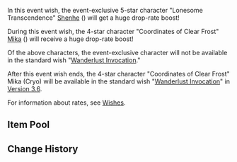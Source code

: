{{Stub}}
{{Wish
|name              = The Transcendent One Returns 3.5
|image             = <!--The Transcendent One Returns 3.5.png-->
|type              = Character Event
|duration          = unknown<!--event-->
|time_start        = <!--2023-01-01 18:00:00-->
<!--|time_start_offset = GMT+8-->
|time_end          = <!--2023-12-31 14:59:59-->
|link              = <!--https://genshin.hoyoverse.com/en/news/detail/-->
|preceding         = Auric Blaze/2023-03-01
|preceding2        = Twilight Arbiter/2023-03-01
|succeeding        = 
|succeeding2       = 
|alongside         = The Heron's Court/3.5
|alongside2        = <!--Epitome Invocation/-->
|previous          = The Transcendent One Returns/2022-01-05
}}
In this event wish, the event-exclusive 5-star character "Lonesome Transcendence" [[Shenhe]] ({{Cryo}}) will get a huge drop-rate boost!

During this event wish, the 4-star character<!--s--> "Coordinates of Clear Frost" [[Mika]] ({{Cryo}})<!--, "" [[]] ({{}}), and "" [[]] ({{}})--> will receive a huge drop-rate boost!

Of the above characters, the event-exclusive character will not be available in the standard wish "[[Wanderlust Invocation]]."

After this event wish ends, the 4-star character "Coordinates of Clear Frost" Mika (Cryo) will be available in the standard wish "[[Wanderlust Invocation]]" in [[Version 3.6]].

For information about rates, see [[Wishes]].

==Item Pool==
{{Wish Pool
|^Shenhe
|^Mika
|^Unknown Character
|^Unknown Character
|Diluc
|Jean
|Keqing
|Mona
|Qiqi
|Tighnari
|Barbara
|Beidou
|Bennett
|Candace
|Chongyun
|Collei
|Diona
|Dori
|Faruzan
|Fischl
|Gorou
|Kujou Sara
|Kuki Shinobu
|Layla
|Ningguang
|Noelle
|Razor
|Rosaria
|Sayu
|Shikanoin Heizou
|Sucrose
|Thoma
|Xiangling
|Xingqiu
|Xinyan
|Yaoyao
|Yanfei
|Yun Jin
|Dragon's Bane
|Eye of Perception
|Favonius Codex
|Favonius Greatsword
|Favonius Lance
|Favonius Sword
|Favonius Warbow
|Lion's Roar
|Rainslasher
|Rust
|Sacrificial Bow
|Sacrificial Fragments
|Sacrificial Greatsword
|Sacrificial Sword
|The Bell
|The Flute
|The Stringless
|The Widsith
|Black Tassel
|Bloodtainted Greatsword
|Cool Steel
|Debate Club
|Emerald Orb
|Ferrous Shadow
|Harbinger of Dawn
|Magic Guide
|Raven Bow
|Sharpshooter's Oath
|Skyrider Sword
|Slingshot
|Thrilling Tales of Dragon Slayers
}}

==Change History==
{{Change History|3.5}}